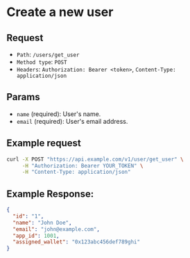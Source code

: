 
# Create a new user

## Request

- `Path`: `/users/get_user`
- `Method type`: `POST`
- `Headers`: `Authorization: Bearer <token>`, `Content-Type: application/json`

## Params

- `name` (required): User's name.
- `email` (required): User's email address.

## Example request

```bash
curl -X POST "https://api.example.com/v1/user/get_user" \
     -H "Authorization: Bearer YOUR_TOKEN" \
     -H "Content-Type: application/json"
```

## Example Response:

```json
{
  "id": "1",
  "name": "John Doe",
  "email": "john@example.com",
  "app_id": 1001,
  "assigned_wallet": "0x123abc456def789ghi"
}
```
